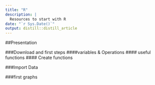 ```yaml
---
title: "R"
description: |
  Resources to start with R
date: "`r Sys.Date()`"
output: distill::distill_article
---
```


##Presentation

###Download and first steps
####variables & Operations
#### useful functions
#### Create functions

###Import Data

###first graphs

